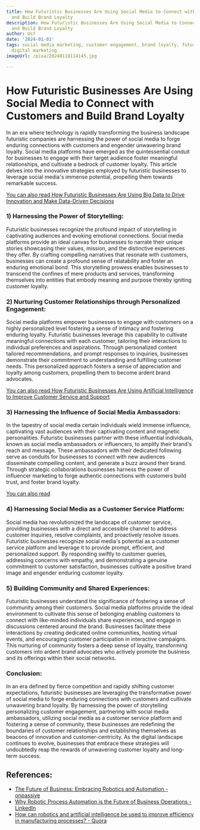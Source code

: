 ```yaml
---
title: How Futuristic Businesses Are Using Social Media to Connect with Customers
  and Build Brand Loyalty
description: How Futuristic Businesses Are Using Social Media to Connect with Customers
  and Build Brand Loyalty
author: Usf
date: '2024-01-01'
tags: social media marketing, customer engagement, brand loyalty, futuristic businesses,
  digital marketing
imageUrl: /pixa/20240118114145.jpg

---
```

# **How Futuristic Businesses Are Using Social Media to Connect with Customers and Build Brand Loyalty**

In  an era where technology is rapidly transforming the  business landscape  futuristic companies are harnessing the power of  social media to forge enduring connections with customers and engender unwavering brand loyalty. Social media platforms have emerged as the quintessential conduit  for businesses to engage with their target audience foster  meaningful relationships, and cultivate a bedrock of customer loyalty. This article delves into the innovative strategies employed by futuristic  businesses to leverage social media's immense potential, propelling them towards remarkable success.

[You can also read How Futuristic Businesses Are Using  Big Data to Drive Innovation and Make Data-Driven  Decisions](How%20Futuristic%20Businesses%20Are%20Using%20Big%20Data%20to%20Drive%20Innovation%20and%20Make%20Data-Driven%20Decisions)


### **1) Harnessing the Power of Storytelling:**

Futuristic businesses recognize the profound impact of storytelling in captivating audiences and evoking emotional connections. Social media platforms provide an ideal canvas for businesses to narrate their unique stories showcasing their values, mission, and the  distinctive experiences they offer. By crafting compelling narratives that  resonate with customers, businesses can create a profound sense of relatability and  foster an  enduring emotional bond. This storytelling  prowess enables businesses to transcend the confines of mere products and services, transforming themselves into entities that embody meaning and purpose thereby igniting customer loyalty.

### **2) Nurturing Customer Relationships through Personalized Engagement:**

Social media platforms empower businesses to engage with customers on a highly  personalized  level fostering a sense of intimacy and fostering enduring loyalty.  Futuristic businesses leverage this capability to  cultivate meaningful  connections with each  customer,  tailoring their interactions to  individual preferences and aspirations. Through personalized  content  tailored recommendations,  and prompt responses to inquiries, businesses demonstrate their commitment to understanding and  fulfilling customer needs. This personalized approach fosters a sense of appreciation and loyalty among customers, propelling them to  become  ardent brand advocates.

[You can also read How Futuristic Businesses  Are  Using Artificial Intelligence to Improve Customer Service and Support](How%20Futuristic%20Businesses%20Are%20Using%20Artificial%20Intelligence%20to%20Improve%20Customer%20Service%20and%20Support)


### **3) Harnessing the Influence of Social Media  Ambassadors:**

In the tapestry of social  media certain individuals wield immense influence, captivating vast audiences with their captivating content and magnetic  personalities. Futuristic businesses partner with these influential individuals, known as social media ambassadors  or influencers, to amplify their brand's reach and message. These ambassadors with their dedicated following serve as conduits  for businesses to connect with new audiences disseminate compelling content, and generate a buzz around their brand. Through strategic collaborations businesses harness the power of influencer marketing to forge authentic connections with customers build trust, and foster brand loyalty.

[You  can also  read ]()


### **4)  Harnessing  Social Media as a Customer Service Platform:**

Social media has revolutionized the landscape of customer service, providing  businesses with a direct and accessible channel to address  customer inquiries, resolve  complaints, and proactively resolve issues.  Futuristic businesses recognize social media's potential  as a customer service  platform and leverage  it  to provide prompt, efficient, and personalized support. By responding swiftly to customer queries,  addressing concerns with empathy, and demonstrating a genuine commitment to customer satisfaction, businesses cultivate a positive brand image and engender enduring customer loyalty.

### **5) Building Community and Shared Experiences:**

Futuristic businesses understand  the  significance of fostering a sense of community among their customers. Social media platforms provide the ideal environment to cultivate this sense of belonging enabling customers to connect with like-minded  individuals share experiences, and engage in discussions centered around the brand. Businesses facilitate  these interactions by creating dedicated online  communities, hosting virtual events, and encouraging customer participation in interactive  campaigns. This nurturing of community fosters  a  deep sense of loyalty, transforming customers into ardent brand advocates who actively promote the business and its offerings within their social networks.

###  **Conclusion:**

In an era defined by fierce competition and rapidly shifting customer expectations, futuristic businesses are leveraging  the transformative power  of social media to forge enduring connections with customers and cultivate unwavering  brand loyalty. By harnessing  the power of storytelling personalizing customer  engagement, partnering with social media  ambassadors, utilizing social media as a customer service platform and fostering a sense of  community, these businesses are redefining the boundaries  of  customer relationships and establishing themselves as  beacons of innovation and customer-centricity. As the digital landscape continues  to  evolve, businesses that embrace these strategies will undoubtedly reap the rewards of unwavering customer loyalty and long-term success.

## References:
- [The Future of Business: Embracing Robotics and Automation - onpassive](https://onpassive.com/blog/the-future-of-business-embracing-robotics-and-automation/)
- [Why Robotic Process Automation is the Future of Business Operations - LinkedIn](https://www.linkedin.com/pulse/why-robotic-process-automation-future)
- [How can robotics and artificial intelligence be used to improve efficiency in manufacturing processes? - Quora](https://www.quora.com/How-can-robotics-and-artificial-intelligence-be-used-to-improve-efficiency-in-manufacturing-processes)
